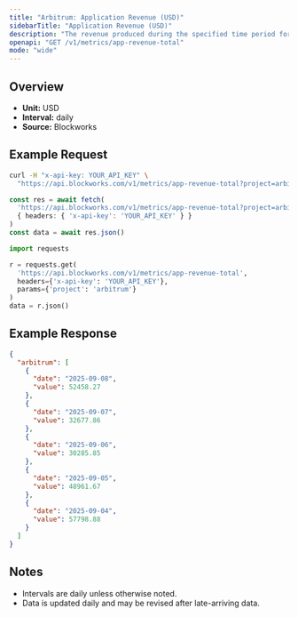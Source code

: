 ```yaml
---
title: "Arbitrum: Application Revenue (USD)"
sidebarTitle: "Application Revenue (USD)"
description: "The revenue produced during the specified time period for given blockchain."
openapi: "GET /v1/metrics/app-revenue-total"
mode: "wide"
---
```


## Overview

- **Unit:** USD
- **Interval:** daily
- **Source:** Blockworks

## Example Request

<CodeGroup>

```bash cURL
curl -H "x-api-key: YOUR_API_KEY" \
  "https://api.blockworks.com/v1/metrics/app-revenue-total?project=arbitrum"
```

```typescript TypeScript
const res = await fetch(
  'https://api.blockworks.com/v1/metrics/app-revenue-total?project=arbitrum',
  { headers: { 'x-api-key': 'YOUR_API_KEY' } }
)
const data = await res.json()
```

```python Python
import requests

r = requests.get(
  'https://api.blockworks.com/v1/metrics/app-revenue-total',
  headers={'x-api-key': 'YOUR_API_KEY'},
  params={'project': 'arbitrum'}
)
data = r.json()
```

</CodeGroup>

## Example Response

```json
{
  "arbitrum": [
    {
      "date": "2025-09-08",
      "value": 52458.27
    },
    {
      "date": "2025-09-07",
      "value": 32677.86
    },
    {
      "date": "2025-09-06",
      "value": 30285.85
    },
    {
      "date": "2025-09-05",
      "value": 48961.67
    },
    {
      "date": "2025-09-04",
      "value": 57798.88
    }
  ]
}
```

## Notes
- Intervals are daily unless otherwise noted.
- Data is updated daily and may be revised after late-arriving data.
